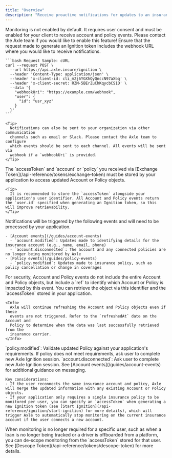 ```yaml
---
title: "Overview"
description: "Receive proactive notifications for updates to an insurance policy, such as policy cancellation or change in coverages."
---
```


<Warning>
  Monitoring is not enabled by default. It requires user consent and must be
  enabled for your client to receive account and policy events. Please contact
  the Axle team if you would like to enable this feature!
</Warning>

<Steps>
  <Step title="Configure Ignition to receive webhooks" titleSize="h3">
    Ensure that the request made to generate an Ignition token includes the webhook URL where you would like to receive notifications.
    <Note>
      <Snippet file="custom-webhooks.mdx" />
    </Note>

    ```bash Request Sample: cURL
    curl --request POST \
      --url https://api.axle.insure/ignition \
      --header 'Content-Type: application/json' \
      --header 'x-client-id: cli_mZj6YGXhQyQnccN97aXbq' \
      --header 'x-client-secret: RZM-5BErZuChKqycbCS1O' \
      --data '{
        "webhookUri": "https://example.com/webhook",
        "user": {
          "id": "usr_xyz"
        }
      }'
    ```

    <Tip>
      Notifications can also be sent to your organization via other communication
      channels such as email or Slack. Please contact the Axle team to configure
      which events should be sent to each channel. All events will be sent via
      webhook if a `webhookUri` is provided.
    </Tip>

  </Step>
  <Step title="Store `accessToken` for future access">
    The `accessToken` and `account` or `policy` you received via [Exchange Token](/api-reference/tokens/exchange-token) must be stored by your application to access updated Account or Policy objects.

    <Tip>
      It is recommended to store the `accessToken` alongside your application's user identifier. All Account and Policy events return the `user.id` specified when generating an Ignition token, so this will improve retrievability.
    </Tip>

  </Step>
  <Step title="Process Account and Policy events" titleSize="h3">
    Notifications will be triggered by the following events and will need to be processed by your application.

    - [Account events](/guides/account-events)
      - `account.modified`: Updates made to identifying details for the insurance account (e.g., name, email, phone)
      - `account.disconnected`: The account and any connected policies are no longer being monitored by Axle
    - [Policy events](/guides/policy-events)
      - `policy.modified`: Updates made to insurance policy, such as policy cancellation or change in coverages

  </Step>
  <Step title="Retrieve Account or Policy object" titleSize="h3">
    For security, Account and Policy events do not include the entire Account and Policy objects, but include a `ref` to identify which Account or Policy is impacted by this event. You can retrieve the object via this identifier and the `accessToken` stored in your application.

    <Info>
      Axle will continue refreshing the Account and Policy objects even if these
      events are not triggered. Refer to the `refreshedAt` date on the Account and
      Policy to determine when the data was last successfully retrieved from the
      insurance carrier.
    </Info>

  </Step>
  <Step title="Validate against requirements and contact user if action is required" titleSize="h3">
    `policy.modified`: Validate updated Policy against your application's requirements. If policy does not meet requirements, ask user to complete new Axle Ignition session.
    `account.disconnected`: Ask user to complete new Axle Ignition session. See [Account events](/guides/account-events) for additional guidance on messaging.

    Key considerations:
    - If the user reconnects the same insurance account and policy, Axle will merge the updated information with any existing Account or Policy objects.
    - If your application only requires a single insurance policy to be monitored per user, you can specify an `accessToken` when generating a new Ignition token (see [Start Ignition](/api-reference/ignition/start-ignition) for more details), which will trigger Axle to automatically stop monitoring on the current insurance account if the user connects a new account.

  </Step>
  <Step title="If needed, stop monitoring for user's `accessToken`" titleSize="h3">
    When monitoring is no longer required for a specific user, such as when a loan is no longer being tracked or a driver is offboarded from a platform, you can de-scope monitoring from the `accessToken` stored for that user. See [Descope Token](/api-reference/tokens/descope-token) for more details.
  </Step>
</Steps>

